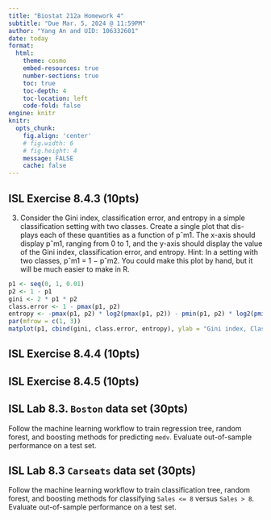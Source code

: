 ```yaml
---
title: "Biostat 212a Homework 4"
subtitle: "Due Mar. 5, 2024 @ 11:59PM"
author: "Yang An and UID: 106332601"
date: today
format:
  html:
    theme: cosmo
    embed-resources: true
    number-sections: true
    toc: true
    toc-depth: 4
    toc-location: left
    code-fold: false
engine: knitr
knitr:
  opts_chunk: 
    fig.align: 'center'
    # fig.width: 6
    # fig.height: 4
    message: FALSE
    cache: false
---
```


## ISL Exercise 8.4.3 (10pts)
3. Consider the Gini index, classification error, and entropy in a simple classification setting with two classes. Create a single plot that dis- plays each of these quantities as a function of pˆm1. The x-axis should display pˆm1, ranging from 0 to 1, and the y-axis should display the value of the Gini index, classification error, and entropy.
Hint: In a setting with two classes, pˆm1 = 1 − pˆm2. You could make this plot by hand, but it will be much easier to make in R.

```r
p1 <- seq(0, 1, 0.01)
p2 <- 1 - p1
gini <- 2 * p1 * p2
class.error <- 1 - pmax(p1, p2)
entropy <- -pmax(p1, p2) * log2(pmax(p1, p2)) - pmin(p1, p2) * log2(pmin(p1, p2))
par(mfrow = c(1, 3))
matplot(p1, cbind(gini, class.error, entropy), ylab = "Gini index, Classification error, Entropy", col = c("green", "blue", "orange"))
```


## ISL Exercise 8.4.4 (10pts)

## ISL Exercise 8.4.5 (10pts)

## ISL Lab 8.3. `Boston` data set (30pts)

Follow the machine learning workflow to train regression tree, random forest, and boosting methods for predicting `medv`. Evaluate out-of-sample performance on a test set.

## ISL Lab 8.3 `Carseats` data set (30pts)

Follow the machine learning workflow to train classification tree, random forest, and boosting methods for classifying `Sales <= 8` versus `Sales > 8`. Evaluate out-of-sample performance on a test set.


